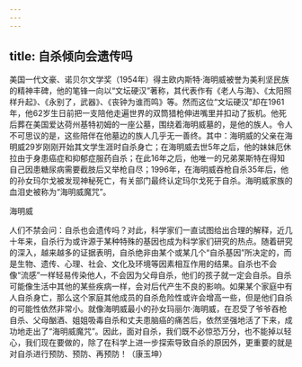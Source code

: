 ```yaml
---
---
---
```

title: 自杀倾向会遗传吗
---




美国一代文豪、诺贝尔文学奖（1954年）得主欧内斯特·海明威被誉为美利坚民族的精神丰碑，他的笔锋一向以“文坛硬汉”著称，其代表作有《老人与海》、《太阳照样升起》、《永别了，武器》、《丧钟为谁而鸣》等。然而这位“文坛硬汉”却在1961年，他62岁生日前把一支陪他走遍世界的双筒猎枪伸进嘴里并扣动了扳机。他死后葬在美国爱达荷州基特初姆的一座公墓，围绕着海明威墓的，是他的族人。令人不可思议的是，这些陪伴在他墓边的族人几乎无一善终。其中：海明威的父亲在海明威29岁刚刚开始其文学生涯时自杀身亡；在海明威去世5年之后，他的妹妹厄休拉由于身患癌症和抑郁症服药自杀；在此16年之后，他唯一的兄弟莱斯特在得知自己因患糖尿病需要截肢后又举枪自尽；1996年，在海明威吞枪自杀35年后，他的孙女玛尔戈被发现神秘死亡，有关部门最终认定玛尔戈死于自杀。海明威家族的血泪史被称为“海明威魔咒”。

海明威



人们不禁会问：自杀也会遗传吗？对此，科学家们一直试图给出合理的解释，近几十年来，自杀行为或许源于某种特殊的基因也成为科学家们研究的热点。随着研究的深入，越来越多的证据表明，自杀绝非由某个或某几个“自杀基因”所决定的，而是生物、遗传、心理、社会、文化及环境等因素相互作用的结果。自杀也不会像“流感”一样轻易传染他人，不会因为父母自杀，他们的孩子就一定会自杀。自杀可能像生活中其他的某些疾病一样，会对后代产生不良的影响。如果某个家庭中有人自杀身亡，那么这个家庭其他成员的自杀危险性或许会增高一些，但是他们自杀的可能性依然非常小。就像海明威最小的孙女玛丽尔·海明威，在忍受了爷爷吞枪自杀、父母酗酒、姐姐吸毒自杀和丈夫患脑癌的痛苦后，依然坚强地活了下来，成功地走出了“海明威魔咒”。因此，面对自杀，我们既不必惊恐万分，也不能掉以轻心，我们现在要做的，除了在科学上进一步探索导致自杀的原因外，更重要的就是对自杀进行预防、预防、再预防！（康玉坤）